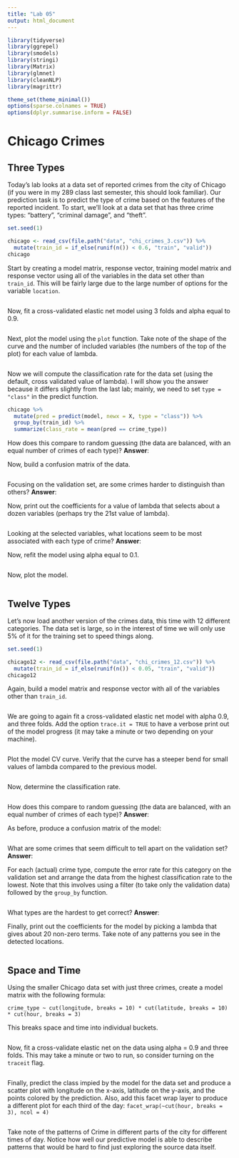 ```yaml
---
title: "Lab 05"
output: html_document
---
```


```r
library(tidyverse)
library(ggrepel)
library(smodels)
library(stringi)
library(Matrix)
library(glmnet)
library(cleanNLP)
library(magrittr)

theme_set(theme_minimal())
options(sparse.colnames = TRUE)
options(dplyr.summarise.inform = FALSE)
```

# Chicago Crimes

## Three Types

Today's lab looks at a data set of reported crimes from the city of Chicago
(if you were in my 289 class last semester, this should look familiar). Our
prediction task is to predict the type of crime based on the features of the
reported incident. To start, we'll look at a data set that has three crime
types: "battery", "criminal damage", and "theft".

```r
set.seed(1)

chicago <- read_csv(file.path("data", "chi_crimes_3.csv")) %>%
  mutate(train_id = if_else(runif(n()) < 0.6, "train", "valid"))
chicago
```

Start by creating a model matrix, response vector, training model matrix
and response vector using all of the variables in the data set other than
`train_id`. This will be fairly large due to the large number of options for
the variable `location`.

```r

```

Now, fit a cross-validated elastic net model using 3 folds and alpha equal to
0.9.

```r

```

Next, plot the model using the `plot` function. Take note of the shape of the
curve and the number of included variables (the numbers of the top of the plot)
for each value of lambda.

```r

```

Now we will compute the classification rate for the data set (using the default,
cross validated value of lambda). I will show you the answer because it differs
slightly from the last lab; mainly, we need to set `type = "class"` in the
predict function.

```r
chicago %>%
  mutate(pred = predict(model, newx = X, type = "class")) %>%
  group_by(train_id) %>%
  summarize(class_rate = mean(pred == crime_type))
```

How does this compare to random guessing (the data are balanced, with an equal
number of crimes of each type)? **Answer**:

Now, build a confusion matrix of the data.

```r

```

Focusing on the validation set, are some crimes harder to distinguish than
others? **Answer**:

Now, print out the coefficients for a value of lambda that selects about a
dozen variables (perhaps try the 21st value of lambda).

```r

```

Looking at the selected variables, what locations seem to be most associated
with each type of crime? **Answer**:

Now, refit the model using alpha equal to 0.1.

```r

```

Now, plot the model.

```r

```

## Twelve Types

Let's now load another version of the crimes data, this time with 12 different
categories. The data set is large, so in the interest of time we will only use
5% of it for the training set to speed things along.

```r
set.seed(1)

chicago12 <- read_csv(file.path("data", "chi_crimes_12.csv")) %>%
  mutate(train_id = if_else(runif(n()) < 0.05, "train", "valid"))
chicago12
```

Again, build a model matrix and response vector with all of the variables other
than `train_id`.

```r

```

We are going to again fit a cross-validated elastic net model with alpha 0.9,
and three folds. Add the option `trace.it = TRUE` to have a verbose print out
of the model progress (it may take a minute or two depending on your machine).

```r

```

Plot the model CV curve. Verify that the curve has a steeper bend for small
values of lambda compared to the previous model.

```r

```

Now, determine the classification rate.

```r

```

How does this compare to random guessing (the data are balanced, with an equal
number of crimes of each type)? **Answer**:

As before, produce a confusion matrix of the model:

```r

```

What are some crimes that seem difficult to tell apart on the validation set?
**Answer**:

For each (actual) crime type, compute the error rate for this category on the
validation set and arrange the data from the highest classification rate to
the lowest. Note that this involves using a filter (to take only the validation
data) followed by the `group_by` function.

```r

```

What types are the hardest to get correct? **Answer**:

Finally, print out the coefficients for the model by picking a lambda that
gives about 20 non-zero terms. Take note of any patterns you see in the detected
locations.

```r

```

## Space and Time

Using the smaller Chicago data set with just three crimes, create a model matrix
with the following formula:

`crime_type ~ cut(longitude, breaks = 10) * cut(latitude, breaks = 10) * cut(hour, breaks = 3)`

This breaks space and time into individual buckets.

```r

```

Now, fit a cross-validate elastic net on the data using alpha = 0.9 and three
folds. This may take a minute or two to run, so consider turning on the
`traceit` flag.

```r

```

Finally, predict the class impied by the model for the data set and produce a
scatter plot with longitude on the x-axis, latitude on the y-axis, and the
points colored by the prediction. Also, add this facet wrap layer to produce
a different plot for each third of the day:
`facet_wrap(~cut(hour, breaks = 3), ncol = 4)`

```r

```

Take note of the patterns of Crime in different parts of the city for different
times of day. Notice how well our predictive model is able to describe patterns
that would be hard to find just exploring the source data itself.
